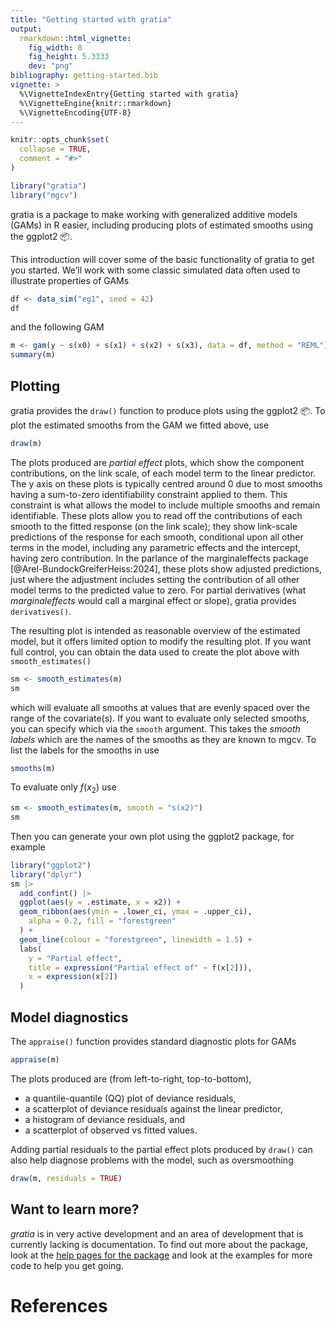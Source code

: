 ```yaml
---
title: "Getting started with gratia"
output: 
  rmarkdown::html_vignette:
    fig_width: 8
    fig_height: 5.3333
    dev: "png"
bibliography: getting-started.bib
vignette: >
  %\VignetteIndexEntry{Getting started with gratia}
  %\VignetteEngine{knitr::rmarkdown}
  %\VignetteEncoding{UTF-8}
---
```


```r
knitr::opts_chunk$set(
  collapse = TRUE,
  comment = "#>"
)
```

```r
library("gratia")
library("mgcv")
```

gratia is a package to make working with generalized additive models (GAMs) in R
easier, including producing plots of estimated smooths using the ggplot2
&#128230;.

This introduction will cover some of the basic functionality of gratia to get
you started. We'll work with some classic simulated data often used to
illustrate properties of GAMs

```r
df <- data_sim("eg1", seed = 42)
df
```

and the following GAM

```r
m <- gam(y ~ s(x0) + s(x1) + s(x2) + s(x3), data = df, method = "REML")
summary(m)
```

## Plotting

gratia provides the `draw()` function to produce plots using the ggplot2
&#128230;. To plot the estimated smooths from the GAM we fitted above, use

```r
draw(m)
```

The plots produced are *partial effect* plots, which show the component
contributions, on the link scale, of each model term to the linear predictor.
The y axis on these plots is typically centred around 0 due to most smooths
having a sum-to-zero identifiability constraint applied to them. This
constraint is what allows the model to include multiple smooths and remain
identifiable. These plots allow you to read off the contributions of each
smooth to the fitted response (on the link scale); they show link-scale
predictions of the response for each smooth, conditional upon all other terms
in the model, including any parametric effects and the intercept, having zero 
contribution. In the parlance of the marginaleffects package
[@Arel-BundockGreiferHeiss:2024], these plots show adjusted predictions, just
where the adjustment includes setting the contribution of all other model terms
to the predicted value to zero. For partial derivatives (what *marginaleffects*
would call a marginal effect or slope), gratia provides `derivatives()`.

The resulting plot is intended as reasonable overview of the estimated model,
but it offers limited option to modify the resulting plot. If you want full
control, you can obtain the data used to create the plot above with 
`smooth_estimates()`
```r
sm <- smooth_estimates(m)
sm
```
which will evaluate all smooths at values that are evenly spaced over the range
of the covariate(s). If you want to evaluate only selected smooths, you can
specify which via the `smooth` argument. This takes the *smooth labels* which
are the names of the smooths as they are known to mgcv. To list the labels for
the smooths in use
```r
smooths(m)
```
To evaluate only $f(x_2)$ use
```r
sm <- smooth_estimates(m, smooth = "s(x2)")
sm
```
Then you can generate your own plot using the ggplot2 package, for example
```r
library("ggplot2")
library("dplyr")
sm |>
  add_confint() |>
  ggplot(aes(y = .estimate, x = x2)) +
  geom_ribbon(aes(ymin = .lower_ci, ymax = .upper_ci),
    alpha = 0.2, fill = "forestgreen"
  ) +
  geom_line(colour = "forestgreen", linewidth = 1.5) +
  labs(
    y = "Partial effect",
    title = expression("Partial effect of" ~ f(x[2])),
    x = expression(x[2])
  )
```

## Model diagnostics

The `appraise()` function provides standard diagnostic plots for GAMs

```r
appraise(m)
```

The plots produced are (from left-to-right, top-to-bottom),

* a quantile-quantile (QQ) plot of deviance residuals,
* a scatterplot of deviance residuals against the linear predictor,
* a histogram of deviance residuals, and
* a scatterplot of observed vs fitted values.

Adding partial residuals to the partial effect plots produced by `draw()`
can also help diagnose problems with the model, such as oversmoothing
```r
draw(m, residuals = TRUE)
```

## Want to learn more?

*gratia* is in very active development and an area of development that is
currently lacking is documentation. To find out more about the package, look at
the [help pages for the package](https://gavinsimpson.github.io/gratia/reference/index.html)
and look at the examples for more code to help you get going.

# References
